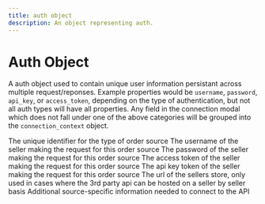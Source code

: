```yaml
---
title: auth object
description: An object representing auth.
---
```


Auth Object
===============================================
A auth object used to contain unique user information persistant across multiple request/reponses.
Example properties would be `username`, `password`, `api_key`, or `access_token`, depending on the type of authentication, but not all auth types will have all properties.
Any field in the connection modal which does not fall under one of the above categories will be grouped into the `connection_context` object.

<Reference>

  <Field name="order_source_api_code" type="string">
    <Description>
      The unique identifier for the type of order source
    </Description>
  </Field>

  <Field name="username" type="string" required={false}>
    <Description>
      The username of the seller making the request for this order source
    </Description>
  </Field>

  <Field name="password" type="string" required={false}>
    <Description>
      The password of the seller making the request for this order source
    </Description>
  </Field>

  <Field name="access_token" type="string" required={false}>
    <Description>
      The access token of the seller making the request for this order source
    </Description>
  </Field>

  <Field name="api_key" type="string" required={false}>
    <Description>
      The api key token of the seller making the request for this order source
    </Description>
  </Field>

  <Field name="url" type="string" required={false}>
    <Description>
      The url of the sellers store, only used in cases where the 3rd party api can be hosted on a seller by seller basis
    </Description>
  </Field>

  <Field name="connection_context" type="object" required={false}>
    <Description>
      Additional source-specific information needed to connect to the API
    </Description>
  </Field>

</Reference>
